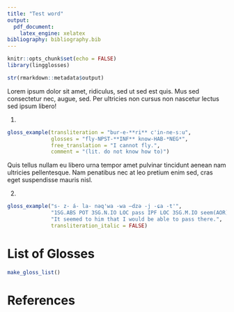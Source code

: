 ```yaml
---
title: "Test word"
output:
  pdf_document:
    latex_engine: xelatex
bibliography: bibliography.bib
---
```


```r
knitr::opts_chunk$set(echo = FALSE)
library(lingglosses)
```

```r
str(rmarkdown::metadata$output)
```


Lorem ipsum dolor sit amet, ridiculus, sed ut sed est quis. Mus sed consectetur nec, augue, sed. Per ultricies non cursus non nascetur lectus sed ipsum libero!

(@andi) 
```r
gloss_example(transliteration = "bur-e-**ri** c'in-ne-sːu",
              glosses = "fly-NPST-**INF** know-HAB-*NEG*",
              free_translation = "I cannot fly.",
              comment = "(lit. do not know how to)")
```

Quis tellus nullam eu libero urna tempor amet pulvinar tincidunt aenean nam ultricies pellentesque. Nam penatibus nec at leo pretium enim sed, cras eget suspendisse mauris nisl.

(@abaza)
```r
gloss_example("s- z- á- la- nəq'wa -wa –dzə -j -ɕa -t'",
              "1SG.ABS POT 3SG.N.IO LOC pass IPF LOC 3SG.M.IO seem(AOR) DCL",
              "It seemed to him that I would be able to pass there.",
              transliteration_italic = FALSE)
```

# List of Glosses

```r
make_gloss_list()
```

# References
